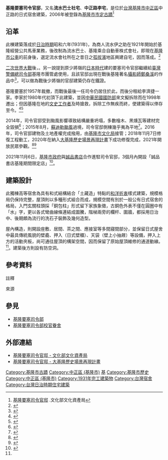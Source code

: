{{tw monument
|name=基隆要塞司令官邸
|formername=
|image=白天的基隆要塞司令部官邸.jpg
|imagename=整修後的基隆要塞司令官邸，2021年
{{Infobox mapframe|tyep=shape|zoom=15|frame-width=280}}
|othername=流水巴士社宅、中正路李宅
|formalname=基隆要塞司令官邸
|level=市定古蹟
|class=宅第
|time={{TWN-JPN}}昭和六年(1931年)
|location={{ROC-TW}}<br>[[基隆市|基隆市]]中正區中正路230號
|open=開放參觀
|cost=
|website=
|reg_url=https://nchdb.boch.gov.tw/assets/overview/monument/20061207000001
}}
'''基隆要塞司令官邸'''，又名'''流水巴士社宅'''、'''中正路李宅'''，是位於[[台灣|台灣]][[基隆市|基隆市]][[中正區_(基隆市)|中正區]]中正路的日式宿舍建築，2006年被登錄為[[基隆市文化資產|基隆市市定古蹟]]<ref name=":0">[https://nchdb.boch.gov.tw/assets/advanceSearch/monument/20061207000001 基隆要塞司令官邸] {{Wayback|url=https://nchdb.boch.gov.tw/assets/advanceSearch/monument/20061207000001 |date=20190811045435 }}.文化部文化資產局</ref>

==沿革==
此棟建築落成於[[台灣日治時期|日治時期]]昭和六年(1931年)，為商人流水伊之助{{注|漢字一說為流水伊之助或流水偉助}}在1921年開始於基隆經營公共馬車業務，後改制為流水巴士、基隆乘合自動車株式會社，即現在[[基隆市公車|基隆市公車]]的前身後，選定流水會社所在之昔日之[[大沙灣|孤拔濱]]地區興建自宅，因而落成。<ref>{{Cite web |url=https://greatkeelung.klcg.gov.tw/tw/Dtl/A/RS20200922008/W015 |title=沙灣地區暨太平輪紀念碑歷史調查研究及敘事空間整合計畫成果報告書 |access-date=2022-03-02 |archive-date=2022-03-02 |archive-url=https://web.archive.org/web/20220302085641/https://greatkeelung.klcg.gov.tw/tw/Dtl/A/RS20200922008/W015 |dead-url=no }}</ref>

[[二次世界大戰|二次世界大戰]]後，{{Citation needed|原少將嶺的[[日本時代|日本時代]]建的基隆要塞司令官邸因遭砲擊造成局部損毀，[[國民政府|國民政府]]接管後則將司令官邸遷自流水社宅上|time=2022-03-02T08:58:39+00:00}}。另一說提到原少將嶺的[[日本時代|日本時代]]建的要塞司令官邸繼續給[[臺灣警備總司令部|臺灣警備總司令部]]基隆市團管處使用，且該官邸出現在戰後基隆著名[[攝影師|攝影師]][[鄭桑溪|鄭桑溪]]的作品中<ref>{{Cite web |url=https://autos.yahoo.com.tw/news/%E9%AD%85%E5%8A%9B%E5%9F%BA%E9%9A%86-%E9%84%AD%E6%A1%91%E6%BA%AA%E8%88%87%E7%99%BD%E6%98%8E%E5%BE%B7-%E6%94%9D%E5%BD%B1%E5%AE%B6%E7%9A%84%E8%B7%A8%E4%B8%96%E7%B4%80%E6%83%85%E8%AA%BC-215858049.html |title=【魅力基隆】鄭桑溪與白明德　攝影家的跨世紀情誼 |access-date=2022-03-02 |archive-date=2022-03-02 |archive-url=https://web.archive.org/web/20220302085639/https://autos.yahoo.com.tw/news/%E9%AD%85%E5%8A%9B%E5%9F%BA%E9%9A%86-%E9%84%AD%E6%A1%91%E6%BA%AA%E8%88%87%E7%99%BD%E6%98%8E%E5%BE%B7-%E6%94%9D%E5%BD%B1%E5%AE%B6%E7%9A%84%E8%B7%A8%E4%B8%96%E7%B4%80%E6%83%85%E8%AA%BC-215858049.html |dead-url=no }}</ref>，可以做為戰後少將嶺的官邸建築仍存在鐵證。

基隆要塞於1957年裁撤，而戰後最後一任司令仍居住於此，而後分租給李濟捷一家。李家於1980年代初頂下此建築，並因[[中華民國國防部|中華民國國防部]]來文擬拆除而在1998年遷出；但因基隆在地的[[文史工作者|文史工作者]]及時搶救，拆除工作無疾而終，使建築得以倖存至今。<ref>{{Cite web|title=基隆要塞司令官邸啟動修復 109年6月完工|url=https://www.cna.com.tw/news/aloc/201811070300.aspx|accessdate=|author=|date=2018-11-07|format=|publisher=中央社|language=|archive-date=2019-08-11|archive-url=https://web.archive.org/web/20190811195702/https://www.cna.com.tw/news/aloc/201811070300.aspx|dead-url=no}}</ref><ref>{{Cite web|title=基隆要塞司令官邸|url=https://nchdb.boch.gov.tw/assets/overview/monument/20061207000001|accessdate=|author=|date=|format=|publisher=國家文化資產網|language=|archive-date=2019-05-19|archive-url=https://web.archive.org/web/20190519173144/https://nchdb.boch.gov.tw/assets/overview/monument/20061207000001|dead-url=no}}</ref>

2014年，司令官邸受到颱風影響導致結構嚴重坍塌，多數檜木、黑燻瓦等建材完全毀損<ref>{{Cite web |url=https://www.chinatimes.com/newspapers/20141218000502-260107 |author=張謙俊 |title=基隆李宅崩壞 文化局搶修復 |publisher=中國時報 |date=2014-12-18 |access-date=2022-05-22 |archive-date=2022-05-22 |archive-url=https://web.archive.org/web/20220522014037/https://www.chinatimes.com/newspapers/20141218000502-260107 }}</ref>；2015年8月，[[颱風蘇迪羅_(2015年)|蘇迪勒颱風]]過境，司令官邸側棟幾乎夷為平地<ref>{{Cite web |url=https://news.ltn.com.tw/news/local/paper/906841 |author=林欣漢 |title=基隆古蹟李宅側棟被吹垮 居民心痛淌血 |publisher=自由時報 |date=2015-08-15 |access-date=2021-06-21 |archive-date=2021-06-29 |archive-url=https://web.archive.org/web/20210629012150/https://news.ltn.com.tw/news/local/paper/906841 |dead-url=no }}</ref>。2016年，司令官邸建物及土地產權完成撥用，由[[基隆市文化局|基隆市文化局]]接管；2018年11月7日修復工程動工，2020年在納入[[大基隆歷史場景再現計畫|大基隆歷史場景再現計畫]]下成功修復完成，2021年開放民眾參觀。<ref>{{Cite web |url=https://www.cna.com.tw/news/firstnews/202010030025.aspx |title=要塞官邸重生／基市克服敗宇頹垣考證困難 司令官邸再展容顏 |publisher=中央社 |access-date=2021-06-21 |archive-date=2021-06-27 |archive-url=https://web.archive.org/web/20210627213253/https://www.cna.com.tw/news/firstnews/202010030025.aspx |dead-url=no }}</ref><ref>{{Cite web |url=https://travel.ettoday.net/article/1959576.htm |title=基隆要塞司令官邸13日起夜間點燈　每週六、日開放民眾自由參觀 |publisher=ETtoday新聞雲 |access-date=2021-06-21 |archive-date=2021-06-28 |archive-url=https://web.archive.org/web/20210628100338/https://travel.ettoday.net/article/1959576.htm |dead-url=no }}</ref>

2021年11月6日，[[基隆市政府|基隆市政府]]與[[誠品書店|誠品書店]]合作進駐司令官邸，3個月內開設「誠品書店基隆期間限定店」<ref>{{Cite web|title=誠品基隆期間限定店 11/6進駐沙灣2古蹟|url=https://www.cna.com.tw/news/aloc/202110260136.aspx|access-date=2021-10-26|work=www.cna.com.tw|publisher=中央社|language=zh-TW|archive-date=2022-04-17|archive-url=https://web.archive.org/web/20220417210523/https://www.cna.com.tw/news/aloc/202110260136.aspx|dead-url=no}}</ref>。

==建築設計==
此獨棟高等宿舍為具有和式結構結合「土藏造」特點的[[和洋折衷|和洋折衷]]樣式建築，規模格局仍保持完整，屋頂則以多種形式組合而成，規模空間有別於一般公有日式宿舍的格局，入門玄關柱頭採「銅包柱」形式留下家族象徵，古銅色外表不僅在圓圈中有「水」字，更以各式彎曲線條連結成圖騰，階梯兩旁的欄杆、圍牆，都採用日治中、後期頗為流行的洗石子裝飾及幾何造型。

屋內構造，則開設座敷、居間、茶之間、應接室等多間寢間部分，並保留日式屋舍中最具傳統風貌的壁龕、押入（日式壁櫃）、天袋（壁上小抽屜）等設備，押入上方的活動夾板，尚可通往屋頂的構架空間，因而保留了原始屋頂維修的通道動線。<ref name=":0" />。建築後方則設有防空洞。

==參考資料==
;註釋
{{ReflistH|2}}
{{NoteFoot}}
{{ReflistF}}
;來源
{{reflist|2}}

==參見==
* [[基隆要塞司令部|基隆要塞司令部]]
* [[基隆要塞司令部校官眷舍|基隆要塞司令部校官眷舍]]

== 外部連結 ==
{{portal bar|台灣|基隆|歷史|建築|border=no}}
{{Commons category|Keelung Fort Commander's Official Residence|基隆要塞司令官邸}}
*[https://nchdb.boch.gov.tw/assets/overview/monument/20061207000001 基隆要塞司令官邸 - 文化部文化資產局] {{Wayback|url=https://nchdb.boch.gov.tw/assets/overview/monument/20061207000001 |date=20190519173144 }}
*[https://greatkeelung.klcg.gov.tw/tw/Dtl/A/H202007080009/W024 基隆要塞司令官邸 - 大基隆歷史場景再現計畫]

{{基隆市文化資產}}
[[Category:基隆市古蹟|Category:基隆市古蹟]]
[[Category:中正區_(基隆市)|Category:中正區 (基隆市)]]
[[Category:臺灣軍事設施類文化資產|基]]
[[Category:基隆市歷史|Category:基隆市歷史]]
[[Category:中正區_(基隆市)|Category:中正區 (基隆市)]]
[[Category:1931年完工建築物|Category:1931年完工建築物]]
[[Category:台灣宿舍|Category:台灣宿舍]]
[[Category:台灣日治時期住宅建築|Category:台灣日治時期住宅建築]]